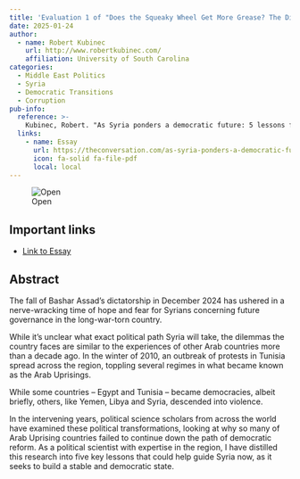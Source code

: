 ```yaml
---
title: 'Evaluation 1 of "Does the Squeaky Wheel Get More Grease? The Direct and Indirect Effects of Citizen Participation on Environmental Governance in China"'
date: 2025-01-24
author:
  - name: Robert Kubinec
    url: http://www.robertkubinec.com/
    affiliation: University of South Carolina
categories: 
  - Middle East Politics
  - Syria
  - Democratic Transitions
  - Corruption
pub-info:
  reference: >-
    Kubinec, Robert. "As Syria ponders a democratic future: 5 lessons from the Arab Spring". January 24, 2025. <em>The Conversationn</em>, link: <a href="https://theconversation.com/as-syria-ponders-a-democratic-future-5-lessons-from-the-arab-spring-246203?utm_source=clipboard&utm_medium=bylinecopy_url_button"><code>https://theconversation.com/as-syria-ponders-a-democratic-future-5-lessons-from-the-arab-spring-246203?utm_source=clipboard&utm_medium=bylinecopy_url_button</code></a>
  links:
    - name: Essay
      url: https://theconversation.com/as-syria-ponders-a-democratic-future-5-lessons-from-the-arab-spring-246203
      icon: fa-solid fa-file-pdf
      local: local
---
```


![Open](materials_large_color.png)

## Important links

-   [Link to Essay](https://theconversation.com/as-syria-ponders-a-democratic-future-5-lessons-from-the-arab-spring-246203)

## Abstract

The fall of Bashar Assad’s dictatorship in December 2024 has ushered in a nerve-wracking time of hope and fear for Syrians concerning future governance in the long-war-torn country.

While it’s unclear what exact political path Syria will take, the dilemmas the country faces are similar to the experiences of other Arab countries more than a decade ago. In the winter of 2010, an outbreak of protests in Tunisia spread across the region, toppling several regimes in what became known as the Arab Uprisings.

While some countries – Egypt and Tunisia – became democracies, albeit briefly, others, like Yemen, Libya and Syria, descended into violence.

In the intervening years, political science scholars from across the world have examined these political transformations, looking at why so many of Arab Uprising countries failed to continue down the path of democratic reform. As a political scientist with expertise in the region, I have distilled this research into five key lessons that could help guide Syria now, as it seeks to build a stable and democratic state.

